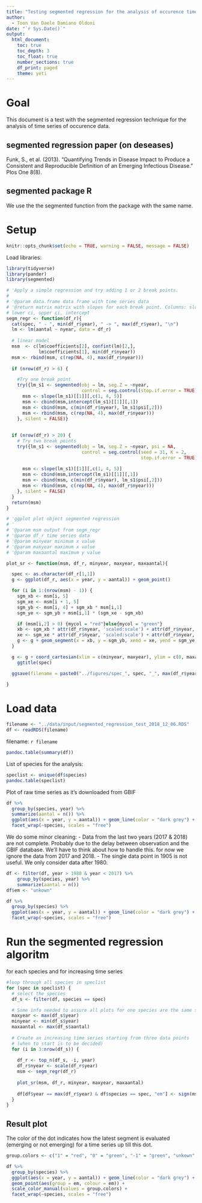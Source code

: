 ```yaml
---
title: "Testing segmented regression for the analysis of occurence time series"
author:
  - Toon Van Daele Damiano Oldoni
date: "`r Sys.Date()`"
output:
  html_document:
    toc: true
    toc_depth: 3
    toc_float: true
    number_sections: true
    df_print: paged
    theme: yeti
---
```

  
# Goal 

This document is a test with the segmented regression technique for the analysis of time series of occurence data.

## segmented regression paper (on deseases)

Funk, S., et al. (2013). "Quantifying Trends in Disease Impact to Produce a Consistent and Reproducible Definition of an Emerging Infectious Disease." Plos One 8(8).

## segmented package R

We use the the segmented function from the package with the same name.

# Setup

```r
knitr::opts_chunk$set(echo = TRUE, warning = FALSE, message = FALSE)
```

Load libraries:
  
```r
library(tidyverse)
library(pander)
library(segmented)
```

```r
# 'Apply a simple regression and try adding 1 or 2 break points.
#
# '@param data.frame data frame with time series data
# '@return matrix matrix with slopes for each break point. Columns: slope,
# lower ci, upper ci, intercept
segm_regr <- function(df_r){    
  cat(spec, " - ", min(df_r$year), " -> ", max(df_r$year), "\n")  
  lm <- lm(aantal ~ nyear, data = df_r)
    
  # linear model
  msm  <- c(lm$coefficients[2], confint(lm)[2,],
            lm$coefficients[1], min(df_r$nyear))
  msm <- rbind(msm, c(rep(NA, 4), max(df_r$nyear)))
    
  if (nrow(df_r) > 6) {

    #Try one break point
    try({lm_s1 <- segmented(obj = lm, seg.Z = ~nyear, 
                            control = seg.control(stop.if.error = TRUE))
      msm <- slope(lm_s1)[[1]][,c(1, 4, 5)] 
      msm <- cbind(msm,intercept(lm_s1)[[1]][,1])
      msm <- cbind(msm, c(min(df_r$nyear), lm_s1$psi[,2]))
      msm <- rbind(msm, c(rep(NA, 4), max(df_r$nyear)))
    }, silent = FALSE)}
    
    
  if (nrow(df_r) > 20) {
    # Try two break points    
    try({lm_s1 <- segmented(obj = lm, seg.Z = ~nyear, psi = NA,
                            control = seg.control(seed = 31, K = 2,
                                                  stop.if.error = TRUE))
      
      msm <- slope(lm_s1)[[1]][,c(1, 4, 5)] 
      msm <- cbind(msm,intercept(lm_s1)[[1]][,1])
      msm <- cbind(msm, c(min(df_r$nyear), lm_s1$psi[,2]))
      msm <- rbind(msm, c(rep(NA, 4), max(df_r$nyear)))
    }, silent = FALSE)
  }
  return(msm)
}

# 'ggplot plot object segmented regression
# '
# '@param msm output from segm_regr
# '@param df_r time series data
# '@param minyear minimum x value
# '@param maxyear maximum x value
# '@param maxaantal maximum y value

plot_sr <- function(msm, df_r, minyear, maxyear, maxaantal){

  spec <- as.character(df_r[1,1])
  g <- ggplot(df_r, aes(x = year, y = aantal)) + geom_point()

  for (i in 1:(nrow(msm) - 1)) {
    sgm_xb <- msm[i, 5]
    sgm_xe <- msm[i + 1, 5]
    sgm_yb <- msm[i, 4] + sgm_xb * msm[i,1]
    sgm_ye <- sgm_yb + msm[i,1] * (sgm_xe - sgm_xb)

    if (msm[i,2] > 0) {mycol = "red"}else{mycol = "green"}
    xb <- sgm_xb * attr(df_r$nyear, 'scaled:scale') + attr(df_r$nyear, 'scaled:center')
    xe <- sgm_xe * attr(df_r$nyear, 'scaled:scale') + attr(df_r$nyear, 'scaled:center')
    g <- g + geom_segment(x = xb, y = sgm_yb, xend = xe, yend = sgm_ye, colour = mycol)
  }

  g <- g + coord_cartesian(xlim = c(minyear, maxyear), ylim = c(0, maxaantal)) +
    ggtitle(spec)

  ggsave(filename = paste0("../figures/spec_", spec, "_", max(df_r$year), ".png"), plot = g)

}
```

# Load data

```r
filename <- "../data/input/segmented_regression_test_2018_12_06.RDS"
df <- readRDS(filename)
```

filename: `r filename`

```r
pandoc.table(summary(df))
```

List of species for the analysis:

```r
speclist <- unique(df$species)
pandoc.table(speclist)
```

Plot of raw time series as it's downloaded from GBIF

```r
df %>%
  group_by(species, year) %>%
  summarize(aantal = n()) %>%
  ggplot(aes(x = year, y = aantal)) + geom_line(color = "dark grey") + geom_point() + 
  facet_wrap(~species, scales = "free")
```


We do some minor cleaning:
- Data from the last two years (2017 & 2018) are not complete. Probably due to the delay between  observation and the GBIF database. We'll have to think about how to handle this. for now we ignore the data from 2017 and 2018.
- The single data point in 1905 is not useful. We only consider data after 1980.

```r
df <- filter(df, year > 1980 & year < 2017) %>%
    group_by(species, year) %>%
    summarize(aantal = n())
df$em <- "unkown"

df %>%
  group_by(species) %>%
  ggplot(aes(x = year, y = aantal)) + geom_line(color = "dark grey") + geom_point() +
  facet_wrap(~species, scales = "free")
```

# Run the segmented regression algoritm

for each species and for increasing time series

```r
#loop through all species in speclist
for (spec in speclist) {
  # select the species  
  df_s <- filter(df, species == spec)

  # Some info needed to assure all plots for one species are the same size
  maxyear <- max(df_s$year)
  minyear <- min(df_s$year)
  maxaantal <- max(df_s$aantal)
  
  # Create an increasing time series starting from three data points
  # (when to start is to be decided)
  for (i in 3:nrow(df_s)) {
  
    df_r <- top_n(df_s, -i, year)
    df_r$nyear <- scale(df_r$year)
    msm <- segm_regr(df_r)
    
    plot_sr(msm, df_r, minyear, maxyear, maxaantal)
    
    df[df$year == max(df_r$year) & df$species == spec, "em"] <- sign(msm[nrow(msm) - 1,2])
  }
}
```

## Result plot

The color of the dot indicates how the latest segment is evaluated (emerging or not emerging) for a time series up till this dot.

```r
group.colors <- c("1" = "red", "0" = "green", "-1" = "green", "unkown" = "black")

df %>%
  group_by(species) %>%
  ggplot(aes(x = year, y = aantal)) + geom_line(color = "dark grey") + 
  geom_point(aes(group = em, colour = em)) + 
  scale_color_manual(values = group.colors) +
  facet_wrap(~species, scales = "free")
```


